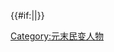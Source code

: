 {{Navbox
|state = {{{state|autocollapse}}}
|name = 元末群雄皇后
|title = [[元朝民變|元末群雄]][[中國皇后及妃嬪列表#元末群雄|皇后]]（附追封皇后或太妃）
| style = width:650px; background:#FFB3BF
| group1 = 明夏皇后
| list1 = 
 {{Navbox|child
 |evenodd = swap
 | group1 = [[明玉珍|太祖]]
 | list1 = [[彭皇后 (明玉珍)|皇后彭氏]]
 | group2 = [[明升|歸義侯]]
 | list2 = [[王皇后 (明升)|皇后王氏]]
}}
| group2 = 追封皇后或太妃
| list2 = 
 {{Navbox|child
 |evenodd = swap
 | group1 = [[明郎|夏欽憲帝]]
 | list1 = [[衍慶皇后|衍慶皇后魯氏]]
 | group2 = [[明子成|夏莊惠帝]]
 | list2 = [[恭懿皇后|恭懿皇后郭氏]]
 | group3 = [[明如海|夏昭順帝]]
 | list3 = [[慈寧皇后|慈寧皇后朱氏]]
 | group4 = [[明學文|夏宣武帝]]
 | list4 = [[貞淑皇后|貞淑皇后趙氏]]
 | group5 = 宋[[韩山童]]
 | list5 = [[楊太后 (韓林兒母)|皇太后楊氏]]
 | group6 = 东吴張士誠父親
 | list6 = [[曹太妃 (張士誠母)|王太妃曹氏]]
 }}
| group3 = 其他君主正室
| list3 = 
 {{Navbox|child
 |evenodd = swap
 | group1 = [[張士誠|東吳王]]
 | list1 = [[劉夫人 (張士誠)|夫人劉氏]]
 | group2 = [[明升|歸義侯]]
 | list2 = [[尹夫人 (明升)|夫人尹氏]]
}}
|}}<includeonly>{{#if:{{{1|}}}||}}</includeonly><noinclude>
[[Category:中国皇后列表模板|{{PAGENAME}}]]
[[Category:元末民变人物]]
</noinclude>